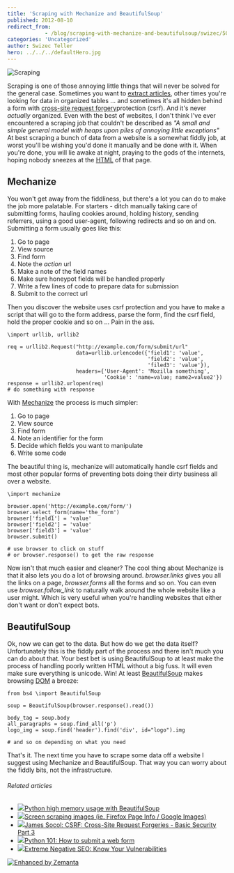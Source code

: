 ```yaml
---
title: 'Scraping with Mechanize and BeautifulSoup'
published: 2012-08-10
redirect_from: 
            - /blog/scraping-with-mechanize-and-beautifulsoup/swizec/5039
categories: 'Uncategorized'
author: Swizec Teller
hero: ../../../defaultHero.jpg
---
```

![Scraping](http://upload.wikimedia.org/wikipedia/commons/thumb/0/07/Parma_-_scraping_the_deck.jpg/800px-Parma_-_scraping_the_deck.jpg "Scraping")

Scraping is one of those annoying little things that will never be solved for the general case. Sometimes you want to [extract articles](http://www.zemanta.com/fruitblog/the-uncanny-valley-of-web-scraping/), other times you're looking for data in organized tables ... and sometimes it's all hidden behind a form with [cross-site request forgery](http://en.wikipedia.org/wiki/Cross-site_request_forgery "Cross-site request forgery")protection (csrf). And it's never _actually_ organized. Even with the best of websites, I don't think I've ever encountered a scraping job that couldn't be described as _"A small and simple general model with heaps upon piles of annoying little exceptions"_ At best scraping a bunch of data from a website is a somewhat fiddly job, at worst you'll be wishing you'd done it manually and be done with it. When you're done, you will lie awake at night, praying to the gods of the internets, hoping nobody sneezes at the [HTML](http://en.wikipedia.org/wiki/HTML "HTML") of that page.

## Mechanize

You won't get away from the fiddliness, but there's a lot you can do to make the job more palatable. For starters - ditch manually taking care of submitting forms, hauling cookies around, holding history, sending referrers, using a good user-agent, following redirects and so on and on. Submitting a form usually goes like this:

1. Go to page
2. View source
3. Find form
4. Note the _action_ url
5. Make a note of the field names
6. Make sure honeypot fields will be handled properly
7. Write a few lines of code to prepare data for submission
8. Submit to the correct url

Then you discover the website uses csrf protection and you have to make a script that will go to the form address, parse the form, find the csrf field, hold the proper cookie and so on ... Pain in the ass.

```
\import urllib, urllib2

req = urllib2.Request("http://example.com/form/submit/url"
                      data=urllib.urlencode({'field1': 'value',
                                             'field2': 'value',
                                             'filed3': 'value'}),
                      headers={'User-Agent': 'Mozilla something',
                               'Cookie': 'name=value; name2=value2'})
response = urllib2.urlopen(req)
# do something with response
```

With [Mechanize](http://wwwsearch.sourceforge.net/mechanize/development.html) the process is much simpler:

1. Go to page
2. View source
3. Find form
4. Note an identifier for the form
5. Decide which fields you want to manipulate
6. Write some code

The beautiful thing is, mechanize will automatically handle csrf fields and most other popular forms of preventing bots doing their dirty business all over a website.

```
\import mechanize

browser.open('http://example.com/form/')
browser.select_form(name='the_form')
browser['field1'] = 'value'
browser['field2'] = 'value'
browser['field3'] = 'value'
browser.submit()

# use browser to click on stuff
# or browser.response() to get the raw response
```

Now isn't that much easier and cleaner? The cool thing about Mechanize is that it also lets you do a lot of browsing around. _browser.links_ gives you all the links on a page, _browser.forms_ all the forms and so on. You can even use _browser.follow_link_ to naturally walk around the whole website like a user might. Which is very useful when you're handling websites that either don't want or don't expect bots.

## BeautifulSoup

Ok, now we can get to the data. But how do we get the data itself? Unfortunately this is the fiddly part of the process and there isn't much you can do about that. Your best bet is using BeautifulSoup to at least make the process of handling poorly written HTML without a big fuss. It will even make sure everything is unicode. Win! At least [BeautifulSoup](http://www.crummy.com/software/BeautifulSoup/) makes browsing [DOM](http://en.wikipedia.org/wiki/Document_Object_Model "Document Object Model") a breeze:

```
from bs4 \import BeautifulSoup

soup = BeautifulSoup(browser.response().read())

body_tag = soup.body
all_paragraphs = soup.find_all('p')
logo_img = soup.find('header').find('div', id="logo").img

# and so on depending on what you need
```

That's it. The next time you have to scrape some data off a website I suggest using Mechanize and BeautifulSoup. That way you can worry about the fiddly bits, not the infrastructure.

###### Related articles

- [![](http://i.zemanta.com/noimg_95_80_80.jpg)](http://stackoverflow.com/questions/11284643/python-high-memory-usage-with-beautifulsoup)[Python high memory usage with BeautifulSoup](http://stackoverflow.com/questions/11284643/python-high-memory-usage-with-beautifulsoup)
- [![](http://i.zemanta.com/92286111_80_80.jpg)](http://stackoverflow.com/questions/10867253/screen-scraping-images-ie-firefox-page-info-google-images)[Screen scraping images (ie. Firefox Page Info / Google Images)](http://stackoverflow.com/questions/10867253/screen-scraping-images-ie-firefox-page-info-google-images)
- [![](http://i.zemanta.com/noimg_50_80_80.jpg)](http://coffeeonthekeyboard.com/csrf-cross-site-request-forgeries-basic-security-part-3-747/)[James Socol: CSRF: Cross-Site Request Forgeries - Basic Security Part 3](http://coffeeonthekeyboard.com/csrf-cross-site-request-forgeries-basic-security-part-3-747/)
- [![](http://i.zemanta.com/noimg_70_80_80.jpg)](http://www.blog.pythonlibrary.org/2012/06/08/python-101-how-to-submit-a-web-form/)[Python 101: How to submit a web form](http://www.blog.pythonlibrary.org/2012/06/08/python-101-how-to-submit-a-web-form/)
- [![](http://i.zemanta.com/105660603_80_80.jpg)](http://searchenginewatch.com/article/2197592/Extreme-Negative-SEO-Know-Your-Vulnerabilities)[Extreme Negative SEO: Know Your Vulnerabilities](http://searchenginewatch.com/article/2197592/Extreme-Negative-SEO-Know-Your-Vulnerabilities)

[![Enhanced by Zemanta](http://img.zemanta.com/zemified_e.png?x-id=85cda396-14a6-4cc1-bbb8-12673fd5c287)](http://www.zemanta.com/?px "Enhanced by Zemanta")